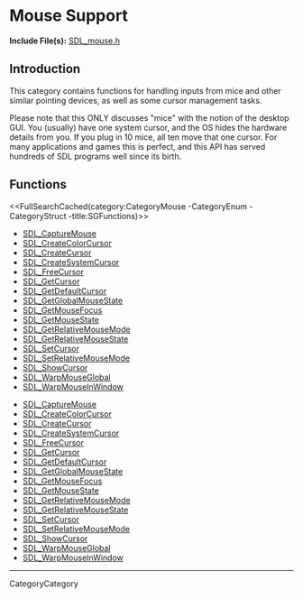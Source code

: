 
= Mouse Support =

'''Include File(s):'''  [http://hg.libsdl.org/SDL/file/default/include/SDL_mouse.h SDL_mouse.h]

<!-- <span color="green">Alternate Include File:  [http://hg.libsdl.org/SDL/file/default/include/SDL_input.h SDL_input.h]</span> -->


== Introduction ==

This category contains functions for handling inputs from mice and other similar pointing devices, as well as some cursor management tasks.

Please note that this ONLY discusses "mice" with the notion of the desktop GUI. You (usually) have one system cursor, and the OS hides the hardware details from you. If you plug in 10 mice, all ten move that one cursor. For many applications and games this is perfect, and this API has served hundreds of SDL programs well since its birth.

<!-- #It's not the whole picture, though. If you want more lowlevel control, SDL offers a different API that gives you visibility into each input device, multi-touch interfaces, etc.  -->

<!-- #The other API is in [http://hg.libsdl.org/SDL/file/100f7ab48946/include/SDL_input.h SDL_input.h].  See [[CategoryInput|Input Device Support]] for more.   -->

<!-- #Those two APIs are incompatible, and you usually should not use both at the same time. But for legacy purposes, this API refers to a "mouse" when it actually means the system pointer and not a physical mouse. -->


<!-- #Remove this line and the ## below to use this markup if it becomes relevant to this category -->
<!-- #== Enumerations == -->
<!-- #<<FullSearchCached(category:CategoryEnum CategoryMouse -title:SGEnumerations)>> -->

<!-- #== Structures == -->
<!-- #<<FullSearchCached(category:CategoryStruct CategoryMouse -title:SGStructures)>> -->

== Functions ==
<<FullSearchCached(category:CategoryMouse -CategoryEnum -CategoryStruct -title:SGFunctions)>>

<!-- BEGIN CATEGORY LIST -->
* [[SDL_CaptureMouse]]
* [[SDL_CreateColorCursor]]
* [[SDL_CreateCursor]]
* [[SDL_CreateSystemCursor]]
* [[SDL_FreeCursor]]
* [[SDL_GetCursor]]
* [[SDL_GetDefaultCursor]]
* [[SDL_GetGlobalMouseState]]
* [[SDL_GetMouseFocus]]
* [[SDL_GetMouseState]]
* [[SDL_GetRelativeMouseMode]]
* [[SDL_GetRelativeMouseState]]
* [[SDL_SetCursor]]
* [[SDL_SetRelativeMouseMode]]
* [[SDL_ShowCursor]]
* [[SDL_WarpMouseGlobal]]
* [[SDL_WarpMouseInWindow]]
<!-- END CATEGORY LIST -->
<!-- BEGIN CATEGORY LIST -->
* [[SDL_CaptureMouse]]
* [[SDL_CreateColorCursor]]
* [[SDL_CreateCursor]]
* [[SDL_CreateSystemCursor]]
* [[SDL_FreeCursor]]
* [[SDL_GetCursor]]
* [[SDL_GetDefaultCursor]]
* [[SDL_GetGlobalMouseState]]
* [[SDL_GetMouseFocus]]
* [[SDL_GetMouseState]]
* [[SDL_GetRelativeMouseMode]]
* [[SDL_GetRelativeMouseState]]
* [[SDL_SetCursor]]
* [[SDL_SetRelativeMouseMode]]
* [[SDL_ShowCursor]]
* [[SDL_WarpMouseGlobal]]
* [[SDL_WarpMouseInWindow]]
<!-- END CATEGORY LIST -->
----
CategoryCategory
